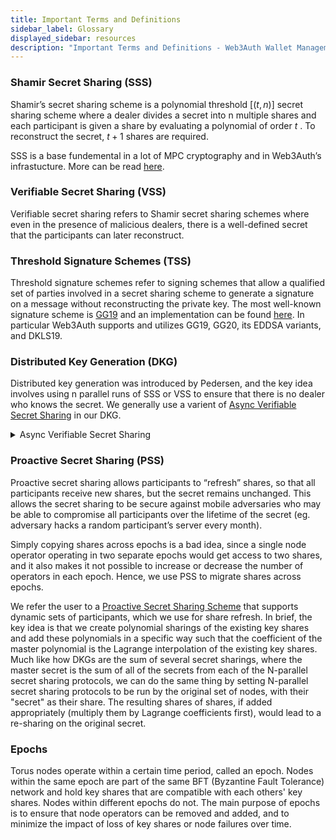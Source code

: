 ```yaml
---
title: Important Terms and Definitions
sidebar_label: Glossary
displayed_sidebar: resources
description: "Important Terms and Definitions - Web3Auth Wallet Management Infrastructure | Documentation - Web3Auth"
---
```


### Shamir Secret Sharing (SSS)

Shamir’s secret sharing scheme is a polynomial threshold $[(t,n)]$ secret sharing scheme where a dealer divides a secret into n multiple shares and
each participant is given a share by evaluating a polynomial of order $t$ . To reconstruct the secret, $t + 1$ shares are required.

SSS is a base fundemental in a lot of MPC cryptography and in Web3Auth’s infrastucture. More can be read
[here](https://en.wikipedia.org/wiki/Shamir%27s_secret_sharing).

### Verifiable Secret Sharing (VSS)

Verifiable secret sharing refers to Shamir secret sharing schemes where even in the presence of malicious dealers, there is a well-defined secret that
the participants can later reconstruct.

### Threshold Signature Schemes (TSS)

Threshold signature schemes refer to signing schemes that allow a qualified set of parties involved in a secret sharing scheme to generate a signature
on a message without reconstructing the private key. The most well-known signature scheme is [GG19](https://eprint.iacr.org/2019/114.pdf) and an
implementation can be found [here](https://github.com/ZenGo-X/multi-party-ecdsa). In particular Web3Auth supports and utilizes GG19, GG20, its EDDSA
variants, and DKLS19.

### Distributed Key Generation (DKG)

Distributed key generation was introduced by Pedersen, and the key idea involves using n parallel runs of SSS or VSS to ensure that there is no dealer
who knows the secret. We generally use a varient of [Async Verifiable Secret Sharing](https://eprint.iacr.org/2002/134.pdf) in our DKG.

<details>
  <summary>Async Verifiable Secret Sharing</summary>
  <div>
    <div>
      The main advantage Async Verifiable Secret Sharing DKG has over the other well-known DKGs like Pedersen DKG, Feldman's VSS and its variants is
      that it is fully asynchronous and thus does not require a complaint phase when we consider the allowance for a small zero-knowledge proof. This
      results in a simpler implementation (with constant communication rounds even during malicious scenarios), but at the expense of message size.
    </div>
    <br />
    <div>
      In brief, this scheme generates a random bivariate polynomial (i.e. 2D surface) and creates horizontal (X) and vertical (Y) slices at the
      appropriate indices as sharings. We then get sub-sharings (points) on these horizontal and vertical sharings at the appropriate indices and echo
      them to other nodes. As a node, the polynomial reconstructed from the sub-sharings received from other nodes should match up with the initial
      sharing that the node received from the dealer, and even if they do not, the node can always interpolate the correct sharing via these echoed
      sub-sharings. This eliminates the dealer complaint phase. We then we restrict ourselves to just the horizontal (X) domain such that our final
      sharings are still on that of a univariate polynomial, which is what a typical DKG does.‌
    </div>
    <br />
    <div>
      At the end of the distributed key generation process, the nodes are left with a (polynomial) share to a master polynomial. This master
      polynomial is the sum of all the initial polynomials which were generated by each participating node. Since a threshold number of nodes
      contributed to this master polynomial's randomness, it is not possible for any non-threshold subset of nodes to recover its coefficients.
    </div>
    <br />
    <div>The constant coefficient of this master polynomial is the user's private key.</div>
  </div>
</details>

### Proactive Secret Sharing (PSS)

Proactive secret sharing allows participants to “refresh” shares, so that all participants receive new shares, but the secret remains unchanged. This
allows the secret sharing to be secure against mobile adversaries who may be able to compromise all participants over the lifetime of the secret (eg.
adversary hacks a random participant’s server every month).

Simply copying shares across epochs is a bad idea, since a single node operator operating in two separate epochs would get access to two shares, and
it also makes it not possible to increase or decrease the number of operators in each epoch. Hence, we use PSS to migrate shares across epochs.

We refer the user to a [Proactive Secret Sharing Scheme](https://eprint.iacr.org/2002/134.pdf) that supports dynamic sets of participants, which we
use for share refresh. In brief, the key idea is that we create polynomial sharings of the existing key shares and add these polynomials in a specific
way such that the coefficient of the master polynomial is the Lagrange interpolation of the existing key shares. Much like how DKGs are the sum of
several secret sharings, where the master secret is the sum of all of the secrets from each of the N-parallel secret sharing protocols, we can do the
same thing by setting N-parallel secret sharing protocols to be run by the original set of nodes, with their "secret" as their share. The resulting
shares of shares, if added appropriately (multiply them by Lagrange coefficients first), would lead to a re-sharing on the original secret.

### Epochs

Torus nodes operate within a certain time period, called an epoch. Nodes within the same epoch are part of the same BFT (Byzantine Fault Tolerance)
network and hold key shares that are compatible with each others' key shares. Nodes within different epochs do not. The main purpose of epochs is to
ensure that node operators can be removed and added, and to minimize the impact of loss of key shares or node failures over time.
